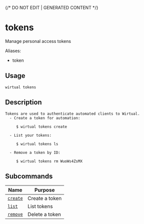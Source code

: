 {/* DO NOT EDIT | GENERATED CONTENT */}

# tokens

Manage personal access tokens

Aliases:

- token

## Usage

```console
wirtual tokens
```

## Description

```console
Tokens are used to authenticate automated clients to Wirtual.
  - Create a token for automation:

     $ wirtual tokens create

  - List your tokens:

     $ wirtual tokens ls

  - Remove a token by ID:

     $ wirtual tokens rm WuoWs4ZsMX
```

## Subcommands

| Name                                      | Purpose        |
| ----------------------------------------- | -------------- |
| [<code>create</code>](./tokens_create.md) | Create a token |
| [<code>list</code>](./tokens_list.md)     | List tokens    |
| [<code>remove</code>](./tokens_remove.md) | Delete a token |
